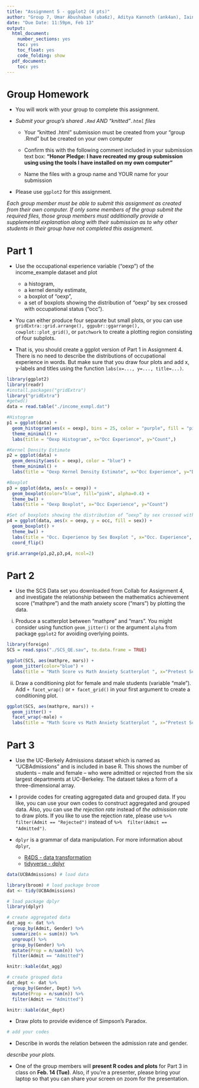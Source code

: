 ```yaml
---
title: "Assignment 5 - ggplot2 (4 pts)"
author: "Group 7, Umar Abushaban (uba6z), Aditya Kannoth (ank4an), Iain Muir (iam9ez)"
date: "Due Date: 11:59pm, Feb 13"
output:
  html_document:
    number_sections: yes
    toc: yes
    toc_float: yes
    code_folding: show
  pdf_document:
    toc: yes
---
```


```{=html}
<style>
h1.title {
  font-size: 30px;
}
h1 {
  font-size: 26px;
}
h2 {
  font-size: 22px;
}
h3 { 
  font-size: 18px;
}

</style>
```

# Group Homework 

- You will work with your group to complete this assignment.

- *Submit your group's shared `.Rmd` AND "knitted"`.html` files*
    
    +  Your "knitted .html" submission must be created from your "group .Rmd" but be created on your own computer
    
    + Confirm this with the following comment included in your submission text box: **"Honor Pledge: I have recreated my group submission using using the tools I have installed on my own computer"**
    
    + Name the files with a group name and YOUR name for your submission

- Please use `ggplot2` for this assignment.

*Each group member must be able to submit this assignment as created from their own computer. If only some members of the group submit the required files, those group members must additionally provide a supplemental explanation along with their submission as to why other students in their group have not completed this assignment.*


# Part 1 

- Use the occupational experience variable (“oexp”) of the income_example dataset and plot
 
  + a histogram, 
  + a kernel density estimate, 
  + a boxplot of “oexp”, 
  + a set of boxplots showing the distribution of “oexp” by sex crossed with occupational status (“occ”). 
 
- You can either produce four separate but small plots, or you can use `gridExtra::grid.arrange(), ggpubr::ggarrange(), cowplot::plot_grid()`, or `patchwork` to create a plotting region consisting of four subplots. 

- That is, you should create a ggplot version of Part 1 in Assignment 4. There is no need to describe the distributions of occupational experience in words. But make sure that you draw four plots and add x, y-labels and titles using the function `labs(x=..., y=..., title=...)`.


```r
library(ggplot2)
library(readr)
#install.packages("gridExtra")
library("gridExtra")   
#getwd()
data = read.table("./income_exmpl.dat")
```

```r
#Histogram
p1 = ggplot(data) + 
  geom_histogram(aes(x = oexp), bins = 25, color = "purple", fill = "pink") + 
  theme_minimal() + 
  labs(title = "Oexp Histogram", x="Occ Experience", y="Count",)

#Kernel Density Estimate
p2 = ggplot(data) +
  geom_density(aes(x = oexp), color = "blue") +
  theme_minimal() +
  labs(title = "Oexp Kernel Density Estimate", x="Occ Experience", y="Density ",)

#Boxplot
p3 = ggplot(data, aes(x = oexp)) +
  geom_boxplot(color="blue", fill="pink", alpha=0.4) +
  theme_bw() +
  labs(title = "Oexp Boxplot", x="Occ Experience", y="Count")

#Set of boxplots showing the distribution of “oexp” by sex crossed with occupational status (“occ”). 
p4 = ggplot(data, aes(x = oexp, y = occ, fill = sex)) + 
  geom_boxplot() + 
  theme_bw() +
  labs(title = "Occ. Experience by Sex Boxplot ", x="Occ. Experience", y="Sex")+
  coord_flip()

grid.arrange(p1,p2,p3,p4, ncol=2)

```

# Part 2

- Use the SCS Data set you downloaded from Collab for Assignment 4, and investigate the relationship between the mathematics achievement score (“mathpre”) and the math anxiety score (“mars”) by plotting the data. 

(i) Produce a scatterplot between “mathpre” and “mars”. You might consider using function `geom_jitter()` or the argument `alpha` from package `ggplot2` for avoiding overlying points.

```r
library(foreign)
SCS = read.spss("./SCS_QE.sav", to.data.frame = TRUE)
```
```r
ggplot(SCS, aes(mathpre, mars)) +
  geom_jitter(color="blue") +
  labs(title = "Math Score vs Math Anxiety Scatterplot ", x="Pretest Score", y="Math Anxiety")
```

(ii) Draw a conditioning plot for female and male students (variable “male”). Add `+ facet_wrap()` or  `+ facet_grid()` in your first argument to create a conditioning plot.

```r
ggplot(SCS, aes(mathpre, mars)) +
  geom_jitter() +
  facet_wrap(~male) +
  labs(title = "Math Score vs Math Anxiety Scatterplot ", x="Pretest Score", y="Math Anxiety")
```


# Part 3

- Use the UC-Berkely Admissions dataset which is named as "UCBAdmissions" and is included in base R. This shows the number of students – male and female – who were admitted or rejected from the six largest departments at UC-Berkeley. The dataset takes a form of a three-dimensional array.

- I provide codes for creating aggregated data and grouped data. If you like, you can use your own codes to construct aggregated and grouped data. Also, you can use *the rejection rate* instead of *the admission rate* to draw plots. If you like to use the rejection rate,  please use `%>% filter(Admit == "Rejected")` instead of `%>%  filter(Admit == "Admitted")`.

- `dplyr` is a grammar of data manipulation. For more information about `dplyr`, 

  + [R4DS - data transformation](https://r4ds.had.co.nz/transform.html)
  + [tidyverse - dplyr](https://dplyr.tidyverse.org)


```r
data(UCBAdmissions) # load data

library(broom) # load package broom
dat <- tidy(UCBAdmissions)
```

```r
# load package dplyr
library(dplyr)

# create aggregated data
dat_agg <- dat %>% 
  group_by(Admit, Gender) %>% 
  summarize(n = sum(n)) %>% 
  ungroup() %>% 
  group_by(Gender) %>% 
  mutate(Prop = n/sum(n)) %>% 
  filter(Admit == "Admitted")

knitr::kable(dat_agg)

# create grouped data
dat_dept <- dat %>% 
  group_by(Gender, Dept) %>% 
  mutate(Prop = n/sum(n)) %>% 
  filter(Admit == "Admitted")

knitr::kable(dat_dept)
```

- Draw plots to provide evidence of Simpson's Paradox. 

```r
# add your codes
```

- Describe in words the relation between the admission rate and gender.

*describe your plots.*

- One of the group members will **present R codes and plots** for Part 3 in class on **Feb. 14 (Tue)**.  Also, if you're a presenter, please bring your laptop so that you can share your screen on zoom for the presentation.

